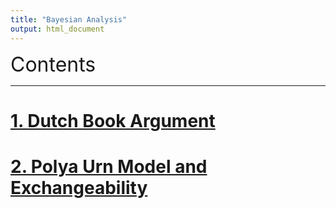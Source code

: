 ```yaml
---
title: "Bayesian Analysis"
output: html_document
---
```


<font size=6>Contents</font>

***

# [1. Dutch Book Argument](DutchBookArgument.html)

# [2. Polya Urn Model and Exchangeability](PolyaUrnModel.html)

